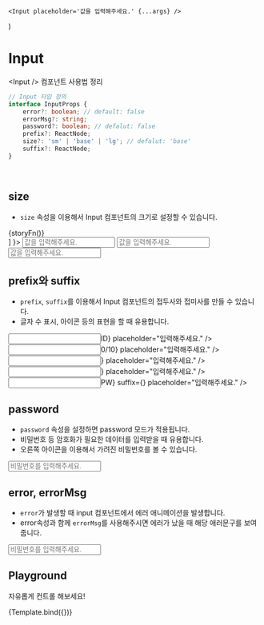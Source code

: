 
<Meta title="components/Input" component={Input} />

	<Input placeholder='값을 입력해주세요.' {...args} />
)

# Input

&lt;Input /&gt; 컴포넌트 사용법 정리

```ts
// Input 타입 정의
interface InputProps {
	error?: boolean; // default: false
	errorMsg?: string;
	password?: boolean; // defalut: false
	prefix?: ReactNode;
	size?: 'sm' | 'base' | 'lg'; // defalut: 'base'
	suffix?: ReactNode;
}
```
<br />

## size

- `size` 속성을 이용해서 Input 컴포넌트의 크기로 설정할 수 있습니다.

<Canvas>
	<Story 
		name="size" 
		decorators={
			[storyFn => 
				<div style={{
					width: '100%',
					display: 'flex',
					flexDirection: 'column',
					gap: '12px'
				}}>
					{storyFn()}
				</div>
			]
		}>
		<Input size="sm" placeholder="값을 입력해주세요." />
		<Input size="base" placeholder="값을 입력해주세요." />
		<Input size="lg" placeholder="값을 입력해주세요."  />
	</Story>
</Canvas>

<br />

## prefix와 suffix

- `prefix`, `suffix`를 이용해서 Input 컴포넌트의 접두사와 접미사를 만들 수 있습니다.
- 글자 수 표시, 아이콘 등의 표현을 할 때 유용합니다.

<Canvas>
	<Story name="prefix, suffix">
		<Input prefix={<Text size="sm">ID</Text>} placeholder="입력해주세요." />
		<Input suffix={<Text size="sm">0/10</Text>} placeholder="입력해주세요." />
		<Input prefix={<XCircle fill="#777" />} placeholder="입력해주세요." />
		<Input suffix={<XCircle fill="#777" />} placeholder="입력해주세요." />
		<Input prefix={<Text size="sm">PW</Text>} suffix={<XCircle fill="#777" />} placeholder="입력해주세요." />
	</Story>
</Canvas>

<br />

## password

- `password` 속성을 설정하면 password 모드가 적용됩니다.
- 비밀번호 등 암호화가 필요한 데이터를 입력받을 때 유용합니다.
- 오른쪽 아이콘을 이용해서 가려진 비밀번호를 볼 수 있습니다.

<Canvas>
	<Story name="password">
		<Input password placeholder="비밀번호를 입력해주세요."  />
	</Story>
</Canvas>

<br />

## error, errorMsg

- `error`가 발생할 때 input 컴포넌트에서 에러 애니메이션을 발생합니다.
- error속성과 함께 `errorMsg`를 사용해주시면 에러가 났을 때 해당 애러문구를 보여줍니다.

<Canvas>
	<Story name="error, errorMsg">
		<Input error errorMsg="8자 이상입력해주세요!" placeholder="비밀번호를 입력해주세요."  />
	</Story>
</Canvas>

<br />

## Playground

자유롭게 컨트롤 해보세요!

<Canvas>
	<Story
		name="playground"
		argTypes={{
			onBlur: {
				table: {
					disable: true
				}
			},
			onFocus: {
				table: {
					disable: true
				}
			},
			style: {
				table: {
					disable: true
				}
			},
			className: {
				table: {
					disable: true
				}
			},
			type: {
				table: {
					disable: true
				}
			},
			placeholder: {
				description: 'placeholder',
				type: 'string',
				control: 'text'
			}
		}}
	>
		{Template.bind({})}
	</Story>
</Canvas>

<ArgsTable story="playground" />
